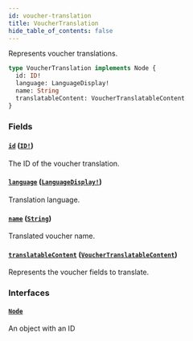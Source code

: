 ```yaml
---
id: voucher-translation
title: VoucherTranslation
hide_table_of_contents: false
---
```


Represents voucher translations.

```graphql
type VoucherTranslation implements Node {
  id: ID!
  language: LanguageDisplay!
  name: String
  translatableContent: VoucherTranslatableContent
}
```

### Fields

#### [`id`](#) ([`ID!`](../../../developer/api-reference/scalars/id))

The ID of the voucher translation.

#### [`language`](#) ([`LanguageDisplay!`](../../../developer/api-reference/objects/language-display))

Translation language.

#### [`name`](#) ([`String`](../../../developer/api-reference/scalars/string))

Translated voucher name.

#### [`translatableContent`](#) ([`VoucherTranslatableContent`](../../../developer/api-reference/objects/voucher-translatable-content))

Represents the voucher fields to translate.

### Interfaces

#### [`Node`](../../../developer/api-reference/interfaces/node)

An object with an ID
